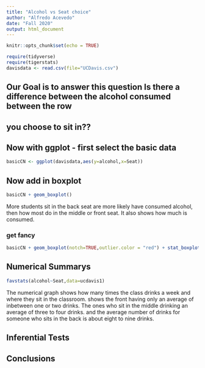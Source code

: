 ```yaml
---
title: "Alcohol vs Seat choice"
author: "Alfredo Acevedo"
date: "Fall 2020"
output: html_document
---
```


```r
knitr::opts_chunk$set(echo = TRUE)
```

```r
require(tidyverse)
require(tigerstats)
davisdata <- read.csv(file="UCDavis.csv")
```
## Our Goal is to answer this question Is there a difference between the alcohol consumed between the row
## you choose to sit in??

## Now with ggplot - first select the basic data

```r
basicCN <- ggplot(davisdata,aes(y=alcohol,x=Seat))
```
## Now add in boxplot

```r
basicCN + geom_boxplot()
```
   
  More students sit in the back seat are more likely have consumed alcohol, then how most do in the middle or front seat. It also shows how much is consumed.    
    
### get fancy  

```r
basicCN + geom_boxplot(notch=TRUE,outlier.color = "red") + stat_boxplot(geom ='errorbar') + labs(title="Fancy notch boxplot \n with 2 lines")
```

## Numerical Summarys 

```r
favstats(alcohol~Seat,data=ucdavis1)
```
  
   The numerical graph shows how many times the class drinks a week and where they sit in the classroom. shows the front having only an average of inbetween one or two drinks. The ones who sit in the middle drinking an average of three to four drinks. and the average number of drinks for someone who sits in the back is about eight to nine drinks.
  
## Inferential Tests

## Conclusions


